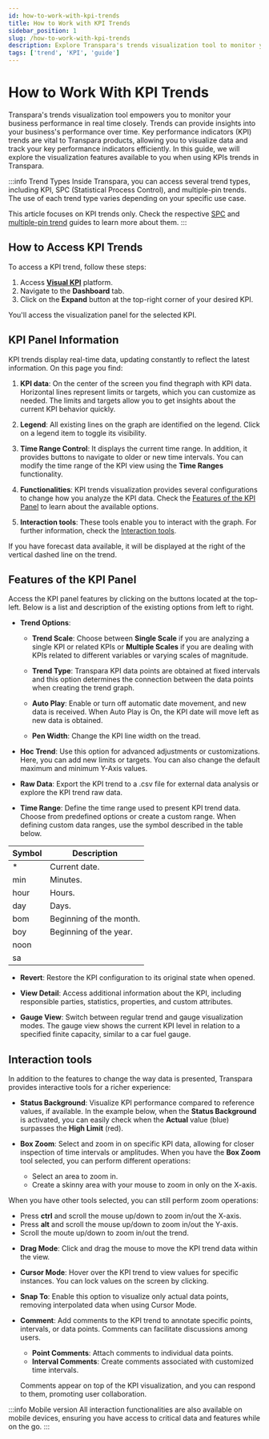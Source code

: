 ```yaml
---
id: how-to-work-with-kpi-trends
title: How to Work with KPI Trends
sidebar_position: 1
slug: /how-to-work-with-kpi-trends
description: Explore Transpara's trends visualization tool to monitor your business's real-time performance, focusing on Key Performance Indicator (KPI) trends. Learn how to access KPI trends, navigate the KPI panel, and utilize interactive tools for a comprehensive analysis.
tags: ['trend', 'KPI', 'guide']
---
```



# How to Work With KPI Trends

Transpara's trends visualization tool empowers you to monitor your business performance in real time closely. Trends can provide insights into your business's performance over time. Key performance indicators (KPI) trends are vital to Transpara products, allowing you to visualize data and track your key performance indicators efficiently. In this guide, we will explore the visualization features available to you when using KPIs trends in Transpara.

:::info Trend Types
Inside Transpara, you can access several trend types, including KPI, SPC (Statistical Process Control), and multiple-pin trends. The use of each trend type varies depending on your specific use case.

This article focuses on KPI trends only. Check the respective [SPC](#) and [multiple-pin trend](#) guides to learn more about them.
:::

## How to Access KPI Trends

To access a KPI trend, follow these steps:

1. Access [**Visual KPI**](#) platform.
2. Navigate to the **Dashboard** tab.
3. Click on the **Expand** button at the top-right corner of your desired KPI.

<StylizedImage
  imgURL="img/transpara/expand-btn.png"
  alt="KPI panel expand button"
  wSize="600px"
/>

You'll access the visualization panel for the selected KPI.

## KPI Panel Information

KPI trends display real-time data, updating constantly to reflect the latest information. On this page you find:

1. **KPI data**: On the center of the screen you find thegraph with KPI data. Horizontal lines represent limits or targets, which you can customize as needed. The limits and targets allow you to get insights about the current KPI behavior quickly.

2. **Legend**: All existing lines on the graph are identified on the legend. Click on a legend item to toggle its visibility.

3. **Time Range Control**: It displays the current time range. In addition, it provides buttons to navigate to older or new time intervals. You can modify the time range of the KPI view using the **Time Ranges** functionality.

4. **Functionalities**: KPI trends visualization provides several configurations to change how you analyze the KPI data. Check the [Features of the KPI Panel](#features-of-the-kpi-panel) to learn about the available options.

5. **Interaction tools**: These tools enable you to interact with the graph. For further information, check the [Interaction tools](#interaction-tools).

<StylizedImage
  imgURL="img/transpara/kpi-panel.png"
  alt="KPI panel available options"
  wSize="600px"
/>

If you have forecast data available, it will be displayed at the right of the vertical dashed line on the trend.

## Features of the KPI Panel

Access the KPI panel features by clicking on the buttons located at the top-left. Below is a list and description of the existing options from left to right.

- **Trend Options**:

  - **Trend Scale**: Choose between **Single Scale** if you are analyzing a single KPI or related KPIs or **Multiple Scales** if you are dealing with KPIs related to different variables or varying scales of magnitude.

  - **Trend Type**: Transpara KPI data points are obtained at fixed intervals and this option determines the connection between the data points when creating the trend graph.

  - **Auto Play**: Enable or turn off automatic date movement, and new data is received. When Auto Play is On, the KPI date will move left as new data is obtained.

  - **Pen Width**: Change the KPI line width on the tread.

- **Hoc Trend**: Use this option for advanced adjustments or customizations. Here, you can add new limits or targets. You can also change the default maximum and minimum Y-Axis values.

<StylizedImage
  imgURL="img/transpara/kpi-hand-trend.png"
  alt="Hoc Trend Panel"
  wSize="600px"
/>

- **Raw Data**: Export the KPI trend to a .csv file for external data analysis or explore the KPI trend raw data.

- **Time Range**: Define the time range used to present KPI trend data. Choose from predefined options or create a custom range. When defining custom data ranges, use the symbol described in the table below.

<table>
  <thead>
    <tr>
      <th>Symbol</th>
      <th>Description</th>
    </tr>
  </thead>
  <tbody>
    <tr>
      <td>*</td>
      <td>Current date.</td>
    </tr>
    <tr>
      <td>min</td>
      <td>Minutes.</td>
    </tr>
    <tr>
      <td>hour</td>
      <td>Hours.</td>
    </tr>
    <tr>
      <td>day</td>
      <td>Days.</td>
    </tr>
    <tr>
      <td>bom</td>
      <td>Beginning of the month.</td>
    </tr>
    <tr>
      <td>boy</td>
      <td>Beginning of the year.</td>
    </tr>
    <tr>
      <td>noon</td>
      <td></td>
    </tr>
    <tr>
      <td>sa</td>
      <td></td>
    </tr>
  </tbody>
</table>

- **Revert**: Restore the KPI configuration to its original state when opened.

- **View Detail**: Access additional information about the KPI, including responsible parties, statistics, properties, and custom attributes.

- **Gauge View**: Switch between regular trend and gauge visualization modes. The gauge view shows the current KPI level in relation to a specified finite capacity, similar to a car fuel gauge.

<StylizedImage
  imgURL="img/transpara/kpi-gauge-view.png"
  alt="Gauge view"
  wSize="600px"
/>

## Interaction tools

In addition to the features to change the way data is presented, Transpara provides interactive tools for a richer experience:

- **Status Background**: Visualize KPI performance compared to reference values, if available. In the example below, when the **Status Background** is activated, you can easily check when the **Actual** value (blue) surpasses the **High Limit** (red).

<StylizedImage
  imgURL="img/transpara/kpi-status-background.gif"
  alt="Status Background example"
  wSize="700px"
/>

- **Box Zoom**: Select and zoom in on specific KPI data, allowing for closer inspection of time intervals or amplitudes. When you have the **Box Zoom** tool selected, you can perform different operations:

  - Select an area to zoom in.
  - Create a skinny area with your mouse to zoom in only on the X-axis.

<StylizedImage
  imgURL="img/transpara/new-box-zoom.gif"
  alt="Box zoom example"
  wSize="700px"
/>

When you have other tools selected, you can still perform zoom operations:

- Press **ctrl** and scroll the mouse up/down to zoom in/out the X-axis.
- Press **alt** and scroll the mouse up/down to zoom in/out the Y-axis.
- Scroll the moute up/down to zoom in/out the trend.

<StylizedImage
  imgURL="img/transpara/new-kpi-zoom.gif"
  alt="Zoom example"
  wSize="700px"
/>

- **Drag Mode**: Click and drag the mouse to move the KPI trend data within the view.

<StylizedImage
  imgURL="img/transpara/kpi-move.gif"
  alt="Move example"
  wSize="700px"
/>

- **Cursor Mode**: Hover over the KPI trend to view values for specific instances. You can lock values on the screen by clicking.

<StylizedImage
  imgURL="img/transpara/kpi-cursor-mode.gif"
  alt="Cursor mode example"
  wSize="700px"
/>

- **Snap To**: Enable this option to visualize only actual data points, removing interpolated data when using Cursor Mode.

- **Comment**: Add comments to the KPI trend to annotate specific points, intervals, or data points. Comments can facilitate discussions among users.

  - **Point Comments**: Attach comments to individual data points.
  - **Interval Comments**: Create comments associated with customized time intervals.

  Comments appear on top of the KPI visualization, and you can respond to them, promoting user collaboration.

:::info Mobile version
All interaction functionalities are also available on mobile devices, ensuring you have access to critical data and features while on the go.
:::
